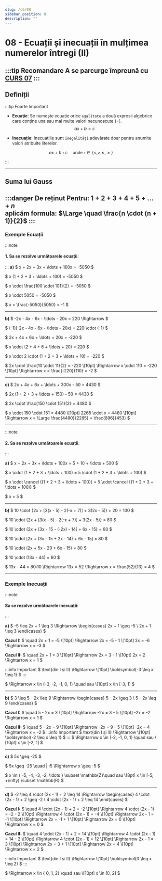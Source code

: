 ```yaml
---
slug: /c6/08
sidebar_position: 8
description: ""
---
```



# 08 - Ecuații și inecuații în mulțimea numerelor întregi (II)

:::tip Recomandare
**A se parcurge împreunǎ cu [CURS 07](07.mdx)**
:::
---
## Definiții

:::tip Foarte Important

* **Ecuație**: Se numește ecuație orice `egalitate` a două expresii algebrice care conține una sau mai multe valori necunoscute ($=$).
$$
a x + b = c
$$

* **Inecuație**: Inecuatiile sunt `inegalități` adevărate doar pentru anumite valori atribuite literelor.

$$
a x + b \ \square \ c \quad \text{unde} \ \square \in \{ <, >, \leq, \geq \}
$$

:::

---

## Suma lui Gauss
:::danger De reținut
Pentru:
$1 + 2 + 3 + 4 + 5 + \ldots + n$ 
<br />
aplicăm formula: $\Large \quad \frac{n \cdot (n + 1)}{2}$
:::
---

### Exemple Ecuații

:::note
#### 1. Sa se rezolve următoarele ecuații:
:::
**a)** 
$
x + 2x + 3x + \ldots + 100x = -5050
$

$
x (1 + 2 + 3 + \ldots + 100) = -5050
$

$
x \cdot \frac{100 \cdot 101}{2} = -5050
$

$
x \cdot 5050 = -5050
$

$
x = \frac{-5050}{5050} = -1
$

---

**b)**
$
-2x - 4x - 6x - \ldots - 20x = 220 \Rightarrow
$

$
(-1)(-2x - 4x - 6x - \ldots - 20x) = 220 \cdot (-1)
$

$
2x + 4x + 6x + \ldots + 20x = -220
$

$
x \cdot (2 + 4 + 6 + \ldots + 20) = 220
$

$
x \cdot 2 \cdot (1 + 2 + 3 + \ldots + 10) = -220
$

$
2x \cdot \frac{10 \cdot 11}{2} = -220 \\[10pt]
\Rightarrow x \cdot 110 = -220 \\[10pt]
\Rightarrow x = \frac{-220}{110} = -2
$

---

**c)**
$
2x + 4x + 6x + \ldots + 300x - 50 = 4430
$

$
2x (1 + 2 + 3 + \ldots + 150) - 50 = 4430
$

$
2x \cdot \frac{150 \cdot 151}{2} = 4480
$

$
x \cdot 150 \cdot 151 = 4480 \\[10pt] 
2265 \cdot x = 4480 \\[10pt]
\Rightarrow x = \Large \frac{4480}{2265} = \frac{896}{453}
$

---

:::note
#### 2. Sa se rezolve următoarele ecuații:
:::

**a)**
$
x + 2x + 3x + \ldots + 100x = 5 + 10 + \ldots + 500
$

$
x \cdot (1 + 2 + 3 + \ldots + 100) = 5 \cdot (1 + 2 + 3 + \ldots + 100)
$

$
x \cdot \cancel {(1 + 2 + 3 + \ldots + 100)} = 5 \cdot \cancel {(1 + 2 + 3 + \ldots + 100)}
$

$
x = 5
$

---

**b)**
$
10 \cdot {2x + [3(x - 5) - 2(-x + 7)] + 3(2x - 5)} + 20 = 100
$

$
10 \cdot {2x + [3(x - 5) - 2(-x + 7)] + 3(2x - 5)} = 80
$

$
10 \cdot {2x + [3x - 15 - (-2x) - 14] + 6x - 15} = 80
$

$
10 \cdot [2x + (3x - 15 + 2x - 14) + 6x - 15] = 80
$

$
10 \cdot (2x + 5x - 29 + 6x - 15) = 80
$

$
10 \cdot (13x - 44) = 80
$

$
13x - 44 = 80:10 \Rightarrow 13x = 52 \Rightarrow x = \frac{52}{13} = 4
$

---

### Exemple Inecuații
:::note
#### Sa se rezolve următoarele inecuații:
:::

**a)**
$ 
-5 \leq 2x + 1 \leq 3 \Rightarrow
\begin{cases}
2x + 1 \geq -5 \\
2x + 1 \leq 3
\end{cases} 
$

**Cazul I:**
$
\quad 2x + 1 = -5 \\[10pt]
\Rightarrow 2x = -5 - 1 \\[10pt]
2x = -6 \Rightarrow x = -3
$

**Cazul II:**
$
\quad 2x + 1 = 3 \\[10pt]
\Rightarrow 2x = 3 - 1 \\[10pt]
2x = 2 \Rightarrow x = 1
$

:::info Important
$
\text{din I și II} \Rightarrow \\[10pt]
\boldsymbol{-3 \leq x \leq 1}
$
:::

$
\Rightarrow x \in \{-3, -2, -1, 0, 1\} \quad sau \\[10pt]
x \in [-3, 1] 
$

---

**b)**
$
3 \leq 5 - 2x \leq 9 \Rightarrow
\begin{cases}
5 - 2x \geq 3 \\
5 - 2x \leq 9 
\end{cases}
$

**Cazul I:**
$
\quad 5 - 2x = 3 \\[10pt]
\Rightarrow -2x = 3 - 5 \\[10pt]
-2x = -2 \Rightarrow x = 1
$

**Cazul II:**
$
\quad 5 - 2x = 9 \\[10pt]
\Rightarrow -2x = 9 - 5 \\[10pt]
-2x = 4 \Rightarrow x = -2
$
:::info Important
$
\text{din I și II} \Rightarrow \\[10pt]
\boldsymbol{-2 \leq x \leq 1}
$
:::
$
\Rightarrow x \in \{-2, -1, 0, 1\} \quad sau \\[10pt]
x \in [-2, 1]
$

---
**c)**
$
5x \geq -25
$

$
5x \geq -25 \quad | :5 
\Rightarrow x \geq -5
$

$
x \in \{ -5, -4, -3, -2, \ldots \} \subset \mathbb{Z}\quad sau \\[8pt]
x \in [-5, +\infty) \subset \mathbb{R}
$

---

**d)**
$
-2 \leq 4 \cdot (2x - 1) + 2 \leq 14 \Rightarrow
\begin{cases}
4 \cdot (2x - 1) + 2 \geq -2 \\
4 \cdot (2x - 1) + 2 \leq 14
\end{cases}
$

**Cazul I:**
$
\quad 4 \cdot (2x - 1) + 2 = -2 \\[10pt]
\Rightarrow 4 \cdot (2x - 1) = -2 - 2 \\[10pt]
\Rightarrow 4 \cdot (2x - 1) = -4 \\[10pt]
\Rightarrow 2x - 1 = -1 \\[10pt]
\Rightarrow 2x = -1 + 1 \\[10pt]
\Rightarrow 2x = 0 \\[10pt]
\Rightarrow x = 0
$

**Cazul II:**
$
\quad 4 \cdot (2x - 1) + 2 = 14 \\[10pt]
\Rightarrow 4 \cdot (2x - 1) = 14 - 2 \\[10pt]
\Rightarrow 4 \cdot (2x - 1) = 12 \\[10pt]
\Rightarrow 2x - 1 = 3 \\[10pt]
\Rightarrow 2x = 3 + 1 \\[10pt]
\Rightarrow 2x = 4 \\[10pt]
\Rightarrow x = 2
$

:::info Important
$
\text{din I și II} \Rightarrow \\[10pt]
\boldsymbol{0 \leq x \leq 2}
$
:::

$
\Rightarrow x \in \{ 0, 1, 2\} \quad sau \\[10pt]
x \in [0, 2]
$






